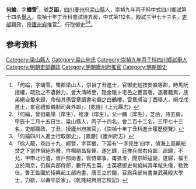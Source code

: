 {{明清人物信息框
| 姓名 = 何綸
| 圖片名稱= 
| 圖片大小 =
| 圖片說明 = 
| 最高職務 =
| 國家 = 大明 
| 爵位 =
| 籍貫 = [[四川|四川]][[夔州府|夔州府]][[梁山縣_(四川省)|梁山縣]]
| 族裔 = 
| 字號 = 號芝函
| 諡號 =
| 出生日期 = 萬曆三十二年甲辰十二月十五日（1605年2月2日）
| 出生地點 =
| 逝世日期 = ？年
| 逝世地點 =
| 墓葬 = 
| 配偶 =  
| 親屬 = 曾祖何載陽（庠生）、祖何溱（庠生）、父何一麟（庠生）；堂弟[[何縉|何縉]]（順治十五年戊戌科進士）
| 出身 =
* 崇禎十年丁丑科進士出身
| 經歷 =
| 著作 = 
}}
'''何綸'''{{BD|1605年|2月2日|？年||}}，字'''蟠雪'''<ref>「何綸，字蟠雪，蜀郡梁山人，崇禎丁丑進士，官御史廵按安𡽪等郡，時馬阮擅權，疏劾之不遺餘力，會大淸師至，隠金陵卜宅邑之豐富巷，遂著籍焉，族弟縉自蜀來歸，命偕其孫雲章讀書宅偏之白鶴樓，雲章順治丁酉舉人，縉戊戌進士，累官禮部儀制司員外郞」，[乾隆]《上元縣志》</ref>，號'''芝函'''，[[四川|四川]][[夔州府|夔州府]][[梁山縣_(四川省)|梁山縣]]人，崇禎九年丙子科中式四川鄉試第十四名[[舉人|舉人]]，崇禎十年丁丑科會試詩五房，中式第112名，殿試三甲七十三名，[[吏部|吏部]]觀政，授[[廬州府|廬州府]]推官<ref>「何綸，曾祖載陽〔庠生〕，祖溱〔庠生〕，父一麟〔庠生〕，芝凾，詩五房，甲辰十二月十五日生，粱山縣人，丙子十四名，會二百十二名，三甲七十三名，吏部觀政，丁丑，授廬州府推官」，《崇禎十年丁丑科進士履歷便覽》</ref>，行取御史<ref>「何綸四川人進士行取御史」，[嘉慶]《廬州府志》</ref><ref>「徐人龍，卷四十九，鄕賢，字耳猶，下當有‘一字亮生’四字，偵海上高麗船焚之下當作愼絕外釁，忤楊嗣昌奪俸，遂乞歸，廷推兵部右侍郞，疏歸，不允，甲申北行道，晉戶部尙書，管侍郞事，甫抵淮，聞京師寇變，遂歸，福王立於南京，仍爲兵部侍郞，數忤馬士英，士英嗾御史何綸糾其年髦失儀，勒致仕，魯王監國於紹興起工部尙書，唐王立於閩，召爲兵部尙書兼武英殿大學士，力辭，以壽卒於家」，《乾隆紹興府志校記》</ref>。

== 参考资料 ==
{{reflist}}

{{崇禎十年丁丑科殿试金榜}}

{{Authority control}}

{{DEFAULTSORT:}}
[[Category:梁山縣人|Category:梁山縣人]]
[[Category:梁山何氏|Category:梁山何氏]]
[[Category:崇禎九年丙子科四川鄉試舉人|Category:崇禎九年丙子科四川鄉試舉人]]
[[Category:明朝吏部觀政|Category:明朝吏部觀政]]
[[Category:明朝廬州府推官|Category:明朝廬州府推官]]
[[Category:明朝御史|Category:明朝御史]]


{{明朝人物小作品}}